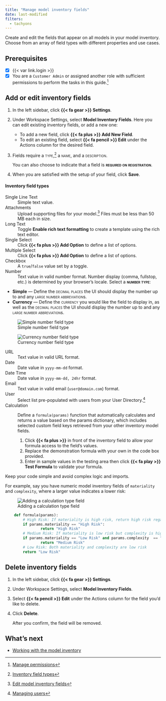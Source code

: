 ```yaml
---
title: "Manage model inventory fields"
date: last-modified
filters:
  - tachyons
---
```


Create and edit the fields that appear on all models in your model inventory. Choose from an array of field types with different properties and use cases.

::: {.prereq}

## Prerequisites

- [x] {{< var link.login >}}
- [x] You are a `Customer Admin` or assigned another role with sufficient permissions to perform the tasks in this guide.[^1]

:::

## Add or edit inventory fields

1. In the left sidebar, click **{{< fa gear >}} Settings**. 

2. Under Workspace Settings, select **Model Inventory Fields**. Here you can edit existing inventory fields, or add a new one:

    - To add a new field, click **{{< fa plus >}} Add New Field**. 
    - To edit an existing field, select **{{< fa pencil >}} Edit** under the Actions column for the desired field.

3. Fields require a [type]{.smallcaps},[^2] a [name]{.smallcaps}, and a [description]{.smallcaps}.

    You can also choose to indicate that a field is **[required on registration]{.smallcaps}**.

4. When you are satisfied with the setup of your field, click **Save**.

#### Inventory field types

Single Line Text
: Simple text value.

Attachments
: Upload supporting files for your model.[^3] Files must be less than 50 MB each in size.

Long Text
: Toggle **Enable rich text formatting** to create a template using the rich text editor.

Single Select
: Click **{{< fa plus >}} Add Option** to define a list of options.

Multiple Select
: Click **{{< fa plus >}} Add Option** to define a list of options. 

Checkbox
: A `true`/`false` value set by a toggle.

Number
: Text value in valid number format. Number display (comma, fullstop, etc.) is determined by your browser's locale. Select a **[number type]{.smallcaps}**:

- **Simple** — Define the [decimal places]{.smallcaps} the UI should display the number up to and any [large number abbreviation]{.smallcaps}s.
- **Currency** — Define the [currency]{.smallcaps} you would like the field to display in, as well as the [decimal places]{.smallcaps} the UI should display the number up to and any [large number abbreviation]{.smallcaps}s.

:::: {.flex .flex-wrap .justify-around}

::: {.w-50-ns}

![Simple number field type](number-simple.png){fig-alt="A screenshot showing a simple number field type" class="screenshot"} 

:::

::: {.w-40-ns}

![Currency number field type](number-currency.png){fig-alt="A screenshot showing a currency number field type" class="screenshot"}

:::

::::

URL
: Text value in valid URL format.

Date
: Date value in `yyyy-mm-dd` format.

Date Time
: Date value in `yyyy-mm-dd, 24hr` format.

Email
: Text value in valid email (`user@domain.com`) format.

User
: Select list pre-populated with users from your User Directory.[^4] 

Calculation
: Define a `formula(params)` function that automatically calculates and returns a value based on the params dictionary, which includes selected custom field keys retrieved from your other inventory model fields.

    1. Click **{{< fa plus >}}** in front of the inventory field to allow your formula access to the field's values.
    2. Replace the demonstration formula with your own in the code box provided.
    3. Enter in sample values in the testing area then click **{{< fa play >}} Test Formula** to validate your formula.

::: {.callout title="Stick to basic operations."}
Keep your code simple and avoid complex logic and imports.
:::

For example, say you have numeric model inventory fields of `materiality` and `complexity`, where a larger value indicates a lower risk: 

![Adding a calculation type field](calculation-field.png){fig-alt="A screenshot showing the screen for adding a calculation type field" class="screenshot"}

::: {.column-margin}
```python
    def formula(params):
        # High Risk: If materiality is high risk, return high risk regardless of complexity
        if params.materiality == "High Risk":
                return "High Risk"
        # Medium Risk: If materiality is low risk but complexity is high risk, return medium risk
        if params.materiality == "Low Risk" and params.complexity  == "High Risk":
                return "Medium Risk"
        # Low Risk: Both materiality and complexity are low risk
        return "Low Risk"
```
:::

## Delete inventory fields

1. In the left sidebar, click **{{< fa gear >}} Settings**. 

2. Under Workspace Settings, select **Model Inventory Fields**. 

3. Select **{{< fa pencil >}} Edit** under the Actions column for the field you'd like to delete.

4. Click **Delete**.

    After you confirm, the field will be removed.

## What's next

- [Working with the model inventory](working-with-model-inventory.qmd)


<!-- FOOTNOTES -->

[^1]: [Manage permissions](/guide/configuration/manage-permissions.qmd)

[^2]: [Inventory field types](#inventory-field-types)

[^3]: [Edit model inventory fields](/guide/model-inventory/edit-model-inventory-fields.qmd#manage-supporting-documentation)

[^4]: [Managing users](/guide/configuration/managing-users.qmd)